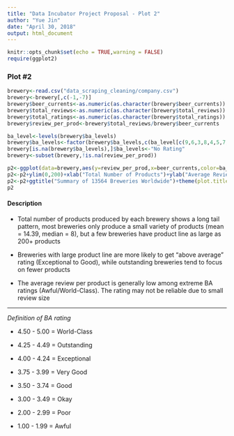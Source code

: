 ```yaml
---
title: "Data Incubator Project Proposal - Plot 2"
author: "Yue Jin"
date: "April 30, 2018"
output: html_document
---
```


```r
knitr::opts_chunk$set(echo = TRUE,warning = FALSE)
require(ggplot2)
```

### Plot #2
```r
brewery<-read.csv("data_scraping_cleaning/company.csv")
brewery<-brewery[,c(-1,-7)]
brewery$beer_currents<-as.numeric(as.character(brewery$beer_currents))
brewery$total_reviews<-as.numeric(as.character(brewery$total_reviews))
brewery$total_ratings<-as.numeric(as.character(brewery$total_ratings))
brewery$review_per_prod<-brewery$total_reviews/brewery$beer_currents

ba_level<-levels(brewery$ba_levels)
brewery$ba_levels<-factor(brewery$ba_levels,c(ba_level[c(9,6,3,8,4,5,7,2)],"No Rating"))
brewery[is.na(brewery$ba_levels),]$ba_levels<-"No Rating"
brewery<-subset(brewery,!is.na(review_per_prod))

p2<-ggplot(data=brewery,aes(y=review_per_prod,x=beer_currents,color=ba_levels))+geom_point(alpha=0.5)+facet_wrap(~ba_levels)
p2<-p2+ylim(0,200)+xlab("Total Number of Products")+ylab("Average Reviews per Product")+labs(color="BA Rating")
p2<-p2+ggtitle("Summary of 13564 Breweries Worldwide")+theme(plot.title = element_text(hjust = 0.5))
p2
```

#### Description

- Total number of products produced by each brewery shows a long tail pattern, most breweries only produce a small variety of products (mean = 14.39, median = 8), but a few breweries have product line as large as 200+ products

- Breweries with large product line are more likely to get "above average" rating (Exceptional to Good), while outstanding breweries tend to focus on fewer products

- The average review per product is generally low among extreme BA ratings (Awful/World-Class). The rating may not be reliable due to small review size


-----------------
*Definition of BA rating*

- 4.50 - 5.00 = World-Class

- 4.25 - 4.49 = Outstanding

- 4.00 - 4.24 = Exceptional

- 3.75 - 3.99 = Very Good

- 3.50 - 3.74 = Good

- 3.00 - 3.49 = Okay

- 2.00 - 2.99 = Poor

- 1.00 - 1.99 = Awful

